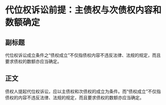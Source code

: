 # 代位权诉讼前提：主债权与次债权内容和数额确定
## 副标题
代位权诉讼成立条件之“债权成立”不仅指债权内容不违反法律、法规的规定，而且要求债权的数额亦应当确定。
## 正文
债权人提起代位权诉讼，应以主债权和次债权的成立为条件。而“债权成立”不仅指债权的内容不违反法律、法规的规定，而且要求债权的数额亦应当确定。